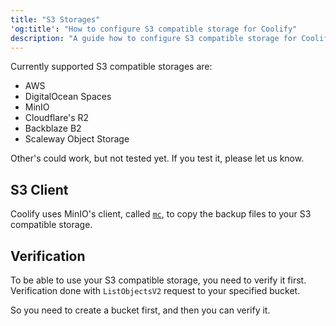 ```yaml
---
title: "S3 Storages"
'og:title': "How to configure S3 compatible storage for Coolify"
description: "A guide how to configure S3 compatible storage for Coolify."
---
```


Currently supported S3 compatible storages are:
  - AWS
  - DigitalOcean Spaces
  - MinIO
  - Cloudflare's R2
  - Backblaze B2
  - Scaleway Object Storage

Other's could work, but not tested yet. If you test it, please let us know.

## S3 Client

Coolify uses MinIO's client, called [`mc`](https://min.io/docs/minio/linux/reference/minio-mc.html), to copy the backup files to your S3 compatible storage.


## Verification
To be able to use your S3 compatible storage, you need to verify it first. Verification done with `ListObjectsV2` request to your specified bucket.

So you need to create a bucket first, and then you can verify it.
